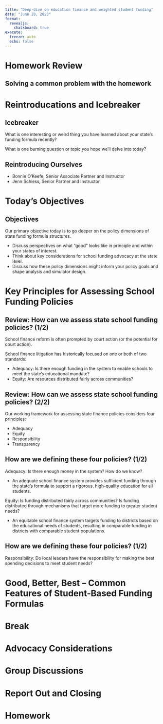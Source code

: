 ```yaml
---
title: "Deep-dive on education finance and weighted student funding"
date: "June 20, 2023"
format: 
  revealjs:
    chalkboard: true
execute:
  freeze: auto
  echo: false
---
```


# Homework Review

## Solving a common problem with the homework

# Reintroducations and Icebreaker 

## Icebreaker 

What is one interesting or weird thing you have learned about your state's funding formula recently? 

What is one burning question or topic you hope we’ll delve into today?

## Reintroducing Ourselves 

- Bonnie O'Keefe, Senior Associate Partner and Instructor 
- Jenn Schiess, Senior Partner and Instructor 

# Today's Objectives 

## Objectives 

Our primary objective today is to go deeper on the policy dimensions of state funding formula structures. 

- Discuss perspectives on what “good” looks like in principle and within your states of interest.
- Think about key considerations for school funding advocacy at the state level.
- Discuss how these policy dimensions might inform your policy goals and shape analysis and simulator design.

# Key Principles for Assessing School Funding Policies 

## Review: How can we assess state school funding policies? (1/2)

School finance reform is often prompted by court action (or the potential for court action).

School finance litigation has historically focused on one or both of two standards: 

- Adequacy: Is there enough funding in the system to enable schools to meet the state's educational mandate? 
- Equity: Are resources distributed fairly across communities? 

## Review: How can we assess state school funding policies? (2/2)

Our working framework for assessing state finance policies considers four principles: 

- Adequacy 
- Equity 
- Responsibility 
- Transparency 

## How are we defining these four policies? (1/2)

Adequacy: Is there enough money in the system? How do we know? 

- An adequate school finance system provides sufficient funding through the state’s formula to support a rigorous, high-quality education for all students. 

Equity: Is funding distributed fairly across communities? Is funding distributed through mechanisms that target more funding to greater student needs?

- An equitable school finance system targets funding to districts based on the educational needs of students, resulting in comparable funding in districts with comparable student populations.

## How are we defining these four policies? (1/2)

Responsibility: Do local leaders have the responsibility for making the best spending decisions to meet student needs?

# Good, Better, Best -- Common Features of Student-Based Funding Formulas 

# Break 

# Advocacy Considerations 

# Group Discussions

# Report Out and Closing

# Homework 


